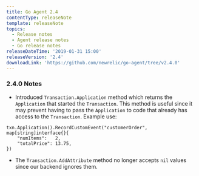 ```yaml
---
title: Go Agent 2.4
contentType: releaseNote
template: releaseNote
topics:
  - Release notes
  - Agent release notes
  - Go release notes
releaseDateTime: '2019-01-31 15:00'
releaseVersion: '2.4'
downloadLink: 'https://github.com/newrelic/go-agent/tree/v2.4.0'
---
```


### 2.4.0 Notes

* Introduced `Transaction.Application` method which returns the `Application` that started the `Transaction`. This method is useful since it may prevent having to pass the `Application` to code that already has access to the `Transaction`. Example use:

```
txn.Application().RecordCustomEvent("customerOrder", map[string]interface{}{
    "numItems":   2,
    "totalPrice": 13.75,
})
```

* The `Transaction.AddAttribute` method no longer accepts `nil` values since our backend ignores them.
